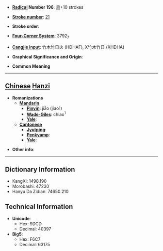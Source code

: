 * '''[[Wiktionary:Chinese radical index| Radical]] Number 196''': [[Wiktionary:Chinese radical index 鳥|鳥]]+10 strokes

* '''[[Wiktionary:Chinese total strokes index|Stroke number]]''': [[Wiktionary:Chinese total strokes index 21|21]]

* '''Stroke order''': 

* '''[[Wiktionary:Chinese four corner index|Four-Corner System]]''': 3792<sub>7</sub>

* '''[[Wiktionary:Chinese Cangjie index|Cangjie input]]''': 竹木竹日火 (HDHAF), X竹木竹日 (XHDHA)

* '''Graphical Significance and Origin''': 

* '''Common Meaning'''

----

== [[Chinese]] [[Hanzi]] ==

* '''Romanizations'''
** '''[[Mandarin]]'''
*** '''[[Pinyin]]''': jiāo (jiao1)
*** '''[[Wade-Giles]]''': chiao<sup>1</sup>
*** '''[[Yale]]''': 
** '''[[Cantonese]]'''
*** '''[[Jyutping]]''':
*** '''[[Penkyamp]]''': 
*** '''[[Yale]]''': 

* '''Other info''': 

----

== Dictionary Information ==

* KangXi: 1498.190
* Morobashi: 47230
* Hanyu Da Zidian: 74650.210

== Technical Information ==

* '''Unicode''':
** Hex: 9DCD
** Decimal: 40397
* '''Big5''':
** Hex: F6C7
** Decimal: 63175